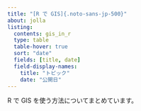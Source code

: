 ```yaml
---
title: "[R で GIS]{.noto-sans-jp-500}"
about: jolla
listing: 
  contents: gis_in_r
  type: table
  table-hover: true
  sort: "date"
  fields: [title, date]
  field-display-names: 
    title: "トピック"
    date: "公開日"
---
```


R で GIS を使う方法についてまとめています。


